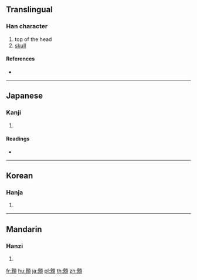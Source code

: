 {{character info/new}}
==Translingual==

===Han character===
{{Han char|rn=181|rad=頁|as=10|sn=19|four=|canj=HPMBC,XHPMB}}

# top of the head
# [[skull]]

====References====
* {{Han ref|kx=1407.180|dkj=43610|dj=1925.240|hdz=74386.060|uh=9856|ud=38998}}

----

==Japanese==

===Kanji===
{{ja-kanji|grade=|rs=頁10}}

# {{defn|lang=ja|sort=頁10}}

====Readings====
* {{ja-readings|on=[[しん]] (shin), [[し]] (shi)|kun=[[ひよめき]] (hiyomeki)}}

----

==Korean==

===Hanja===
{{ko-hanja|hangeul=신|eumhun=|rv=sin|mr=sin|y=sin}}

# {{defn|lang=ko|sort=頁10}}

----

==Mandarin==

===Hanzi===
{{cmn-hanzi|pin=[[xìn]] ([[xin4]])|wg=hsin<sup>4</sup>}}

# {{defn|lang=cmn|sort=頁10}}

[[fr:顖]]
[[hu:顖]]
[[ja:顖]]
[[pl:顖]]
[[th:顖]]
[[zh:顖]]